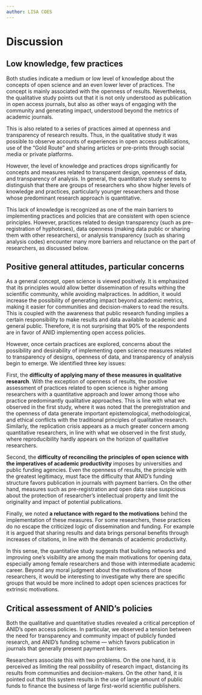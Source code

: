 ```yaml
---
author: LISA COES
---
```


# Discussion

## Low knowledge, few practices

Both studies indicate a medium or low level of knowledge about the concepts of open science and an even lower lever of practices. The concept is mainly associated with the openness of results. Nevertheless, the qualitative study points out that it is not only understood as publication in open access journals, but also as other ways of engaging with the community and generating impact, understood beyond the metrics of academic journals.

This is also related to a series of practices aimed at openness and transparency of research results. Thus, in the qualitative study it was possible to observe accounts of experiences in open access publications, use of the "Gold Route" and sharing articles or pre-prints through social media or private platforms.

However, the level of knowledge and practices drops significantly for concepts and measures related to transparent design, openness of data, and transparency of analysis. In general, the quantitative study seems to distinguish that there are groups of researchers who show higher levels of knowledge and practices, particularly younger researchers and those whose predominant research approach is quantitative.

This lack of knowledge is recognized as one of the main barriers to implementing practices and policies that are consistent with open science principles. However, practices related to design transparency (such as pre-registration of hyphoteses), data openness (making data public or sharing them with other researchers), or analysis transparency (such as sharing analysis codes) encounter many more barriers and reluctance on the part of researchers, as discussed below.

## Positive general attitudes, particular concerns

As a general concept, open science is viewed positively. It is emphasized that its principles would allow better dissemination of results withing the scientific community, while avoiding malpractices. In addition, it would increase the possibility of generating impact beyond academic metrics, making it easier for communities and decision-makers to read the results. This is coupled with the awareness that public research funding implies a certain responsibility to make results and data available to academic and general public. Therefore, it is not surprising that 90% of the respondents are in favor of ANID implementing open access policies.

However, once certain practices are explored, concerns about the possibility and desirability of implementing open science measures related to transparency of designs, openness of data, and transparency of analysis begin to emerge. We identified three key issues:

First, the **difficulty of applying many of these measures in qualitative research**. With the exception of openness of results, the positive assessment of practices related to open science is higher among researchers with a quantitative approach and lower among those who practice predominantly qualitative approaches. This is line with what we observed in the first study, where it was noted that the preregistration and the openness of data generate important epistemological, methodological, and ethical conflicts with the traditional principles of qualitative research. Similarly, the replication crisis appears as a much greater concern among quantitative researchers, in line with what we observed in the first study, where reproducibility hardly appears on the horizon of qualitative researchers.

Second, the **difficulty of reconciling the principles of open science with the imperatives of academic productivity** imposes by universities and public funding agencies. Even the openness of results, the principle with the greatest legitimacy, must face the difficulty that ANID's funding structure favors publication in journals with payment barriers. On the other hand, measures such as pre-registration and open data raise suspicious about the protection of researcher's intellectual property and limit the originality and impact of potential publications.

Finally, we noted **a reluctance with regard to the motivations** behind the implementation of these measures. For some researchers, these practices do no escape the criticized logic of dissemination and funding. For example it is argued that sharing results and data brings personal benefits through increases of citations, in line with the demands of academic productivity.

In this sense, the quantitative study suggests that building networks and improving one's visibility are among the main motivations for opening data, especially among female researchers and those with intermediate academic career. Beyond any moral judgment about the motivations of those researchers, it would be interesting to investigate why there are specific groups that would be more inclined to adopt open sciences practices for extrinsic motivations.

## Critical assessment of ANID's policies

Both the qualitative and quantitative studies revealed a critical perception of ANID's open access policies. In particular, we observed a tension between the need for transparency and community impact of publicly funded research, and ANID's funding scheme --- which favors publication in journals that generally present payment barriers.

Researchers associate this with two problems. On the one hand, it is perceived as limiting the real possibility of research impact, distancing its results from communities and decision-makers. On the other hand, it is pointed out that this system results in the use of large amount of public funds to finance the business of large first-world scientific publishers.
